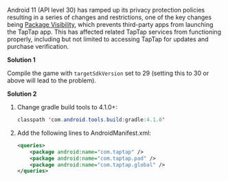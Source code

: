 Android 11 (API level 30) has ramped up its privacy protection policies resulting in a series of changes and restrictions, one of the key changes being [Package Visibility](https://developer.android.com/about/versions/11/privacy/package-visibility), which prevents third-party apps from launching the TapTap app. This has affected related TapTap services from functioning properly, including but not limited to accessing TapTap for updates and purchase verification.

**Solution 1**

Compile the game with `targetSdkVersion` set to 29 (setting this to 30 or above will lead to the problem).

**Solution 2**

1. Change gradle build tools to 4.1.0+:

   ```java
   classpath 'com.android.tools.build:gradle:4.1.0'
   ```

2. Add the following lines to AndroidManifest.xml:

   ```xml
   <queries>
       <package android:name="com.taptap" />
       <package android:name="com.taptap.pad" />
       <package android:name="com.taptap.global" />
   </queries>
   ```
